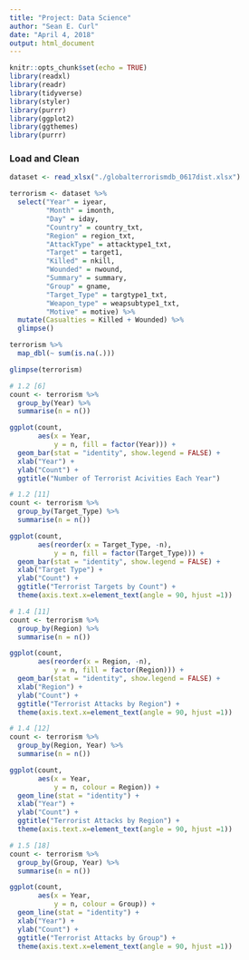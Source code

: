 ```yaml
---
title: "Project: Data Science"
author: "Sean E. Curl"
date: "April 4, 2018"
output: html_document
---
```


```r
knitr::opts_chunk$set(echo = TRUE)
library(readxl)
library(readr)
library(tidyverse)
library(styler)
library(purrr)
library(ggplot2)
library(ggthemes)
library(purrr)
```

### Load and Clean
```r
dataset <- read_xlsx("./globalterrorismdb_0617dist.xlsx")

terrorism <- dataset %>%
  select("Year" = iyear, 
         "Month" = imonth, 
         "Day" = iday, 
         "Country" = country_txt, 
         "Region" = region_txt, 
         "AttackType" = attacktype1_txt, 
         "Target" = target1, 
         "Killed" = nkill, 
         "Wounded" = nwound, 
         "Summary" = summary, 
         "Group" = gname, 
         "Target_Type" = targtype1_txt, 
         "Weapon_type" = weapsubtype1_txt, 
         "Motive" = motive) %>%
  mutate(Casualties = Killed + Wounded) %>%
  glimpse()

terrorism %>%
  map_dbl(~ sum(is.na(.)))

glimpse(terrorism)
```


```r

# 1.2 [6]
count <- terrorism %>%
  group_by(Year) %>%
  summarise(n = n())

ggplot(count, 
       aes(x = Year, 
           y = n, fill = factor(Year))) +
  geom_bar(stat = "identity", show.legend = FALSE) +
  xlab("Year") +
  ylab("Count") +
  ggtitle("Number of Terrorist Acivities Each Year")

# 1.2 [11]
count <- terrorism %>%
  group_by(Target_Type) %>%
  summarise(n = n())

ggplot(count, 
       aes(reorder(x = Target_Type, -n), 
           y = n, fill = factor(Target_Type))) +
  geom_bar(stat = "identity", show.legend = FALSE) +
  xlab("Target Type") +
  ylab("Count") +
  ggtitle("Terrorist Targets by Count") +
  theme(axis.text.x=element_text(angle = 90, hjust =1))

# 1.4 [11]
count <- terrorism %>%
  group_by(Region) %>%
  summarise(n = n())

ggplot(count, 
       aes(reorder(x = Region, -n), 
           y = n, fill = factor(Region))) +
  geom_bar(stat = "identity", show.legend = FALSE) +
  xlab("Region") +
  ylab("Count") +
  ggtitle("Terrorist Attacks by Region") +
  theme(axis.text.x=element_text(angle = 90, hjust =1))

# 1.4 [12]
count <- terrorism %>%
  group_by(Region, Year) %>%
  summarise(n = n())

ggplot(count, 
       aes(x = Year, 
           y = n, colour = Region)) +
  geom_line(stat = "identity") +
  xlab("Year") +
  ylab("Count") +
  ggtitle("Terrorist Attacks by Region") +
  theme(axis.text.x=element_text(angle = 90, hjust =1))

# 1.5 [18]
count <- terrorism %>%
  group_by(Group, Year) %>%
  summarise(n = n())

ggplot(count, 
       aes(x = Year, 
           y = n, colour = Group)) +
  geom_line(stat = "identity") +
  xlab("Year") +
  ylab("Count") +
  ggtitle("Terrorist Attacks by Group") +
  theme(axis.text.x=element_text(angle = 90, hjust =1))

```